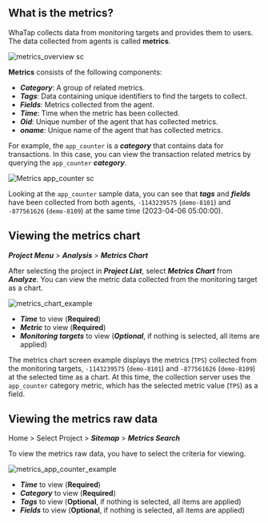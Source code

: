 ## What is the metrics?

WhaTap collects data from monitoring targets and provides them to users. The data collected from agents is called **metrics**. 

<div style={{textAlign: 'center'}}>

![metrics_overview sc](/img/metrics-overview.png)

</div>

**Metrics** consists of the following components:

-   **_Category_**: A group of related metrics.
-   **_Tags_**: Data containing unique identifiers to find the targets to collect.
-   **_Fields_**: Metrics collected from the agent.
-   **_Time_**: Time when the metric has been collected.
-   **_Oid_**: Unique number of the agent that has collected metrics.
-   **_oname_**: Unique name of the agent that has collected metrics.

For example, the `app_counter` is a **_category_** that contains data for transactions. In this case, you can view the transaction related metrics by querying the `app_counter` **_category_**.

<!-- ![metrics_app_counter_example](https://img.whatap.io/media/images/metrics_app_counter_example.png) -->

![Metrics app_counter sc](/img/metrics-raw-data-table-java.png)

Looking at the `app_counter` sample data, you can see that **_tags_** and **_fields_** have been collected from both agents, `-1143239575` (`demo-8101`) and `-877561626` (`demo-8109`) at the same time (2023-04-06 05:00:00).

## Viewing the metrics chart

**_Project Menu_** > **_Analysis_** > **_Metrics Chart_**

<!-- 와탭 에이전트 설치를 완료했다면 [와탭 모니터링 서비스](https://service.whatap.io/account/login)에 로그인하세요. 초기 화면은 ***프로젝트 목록***입니다. ***프로젝트 목록***에서 에이전트를 설치한 애플리케이션 서버를 확인할 수 있습니다. 에이전트를 설치한 하나의 애플리케이션 서버는 프로젝트이며, 모니터링 단위입니다. -->

After selecting the project in **_Project List_**, select **_Metrics Chart_** from **_Analyze_**. You can view the metric data collected from the monitoring target as a chart.

<!-- 모니터링 대상으로부터 수집된 **메트릭스**들은 차트로 표현될 수 있습니다. -->

<!-- ![metrics_chart_example](https://img.whatap.io/media/images/metrics_chart_example.png) -->

![metrics_chart_example](/img/metrics-chart-java.png)

-   **_Time_** to view (**Required**)
-   **_Metric_** to view (**Required**)
-   **_Monitoring targets_** to view (**_Optional_**, if nothing is selected, all items are applied)

The metrics chart screen example displays the metrics (`TPS`) collected from the monitoring targets, `-1143239575` (`demo-8101`) and `-877561626` (`demo-8109`) at the selected time as a chart. At this time, the collection server uses the `app_counter` category metric, which has the selected metric value (`TPS`) as a field.

<!-- 

지표 값을 필드로 가지는 카테고리의 메트릭스가 사용됩니다.

-->

## Viewing the metrics raw data

Home > Select Project > **_Sitemap_** > **_Metrics Search_**

To view the metrics raw data, you have to select the criteria for viewing. 

<!-- ![metrics_app_counter_example_2](https://img.whatap.io/media/images/metrics_app_counter_example_2.png) -->

![metrics_app_counter_example](/img/metrics-raw-data-java.png)

-   **_Time_** to view (**Required**)
-   **_Category_** to view (**Required**)
-   **_Tags_** to view (**Optional**, if nothing is selected, all items are applied)
-   **_Fields_** to view (**Optional**, if nothing is selected, all items are applied)
